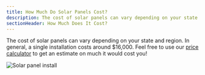 ```yaml
---
title: How Much Do Solar Panels Cost?
description: The cost of solar panels can vary depending on your state and region
sectionHeader: How Much Does It Cost?
---
```


The cost of solar panels can vary depending on your state and region.
In general, a single installation costs around $16,000.
Feel free to use our [price calculator](/calculator/) to get an estimate on much it would cost you!

<img src="/images/solar_cost.avif" alt="Solar panel install"/>
